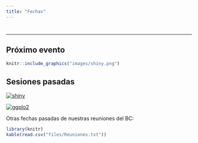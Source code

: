 ```yaml
---
title: "Fechas"
---
```


# {.tabset .tabset-fade .tabset-pills}
***

## Próximo evento

```r
knitr::include_graphics("images/shiny.png")
```


## Sesiones pasadas 

[![shiny](images/shiny.png)](slides/awk.pdf)

[![ggplo2](images/ggplot.png)](slides/ggplot2Introduction.html)

Otras fechas pasadas de nuestras reuniones del BC: 

```r
library(knitr)
kable(read.csv("files/Reuniones.txt"))

```

